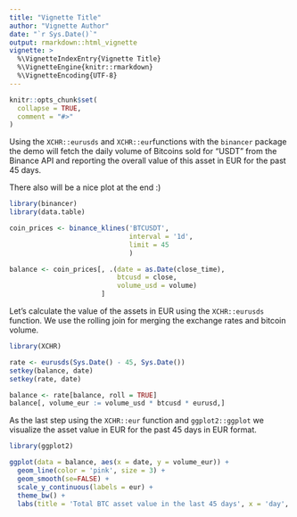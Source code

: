 ```yaml
---
title: "Vignette Title"
author: "Vignette Author"
date: "`r Sys.Date()`"
output: rmarkdown::html_vignette
vignette: >
  %\VignetteIndexEntry{Vignette Title}
  %\VignetteEngine{knitr::rmarkdown}
  %\VignetteEncoding{UTF-8}
---
```


```r
knitr::opts_chunk$set(
  collapse = TRUE,
  comment = "#>"
)
```

Using the `XCHR::eurusds` and `XCHR::eur`functions with the `binancer` package the demo will fetch the daily volume of Bitcoins sold for "USDT" from the Binance API and reporting the overall value of this asset in EUR for the past 45 days. 

There also will be a nice plot at the end :)

```r
library(binancer)
library(data.table)

coin_prices <- binance_klines('BTCUSDT',
                              interval = '1d', 
                              limit = 45
                              )

balance <- coin_prices[, .(date = as.Date(close_time), 
                           btcusd = close, 
                           volume_usd = volume)
                       ]
```

Let's calculate the value of the assets in EUR using the `XCHR::eurusds` function.
We use the rolling join for merging the exchange rates and bitcoin volume. 

```r
library(XCHR)

rate <- eurusds(Sys.Date() - 45, Sys.Date())
setkey(balance, date)
setkey(rate, date)

balance <- rate[balance, roll = TRUE]
balance[, volume_eur := volume_usd * btcusd * eurusd,]

```
As the last step using the `XCHR::eur` function and `ggplot2::ggplot` we visualize the asset value in EUR for the past 45 days in EUR format.

```r
library(ggplot2)

ggplot(data = balance, aes(x = date, y = volume_eur)) +
  geom_line(color = 'pink', size = 3) +
  geom_smooth(se=FALSE) +
  scale_y_continuous(labels = eur) +
  theme_bw() +
  labs(title = 'Total BTC asset value in the last 45 days', x = 'day', y = 'EUR value')
```
